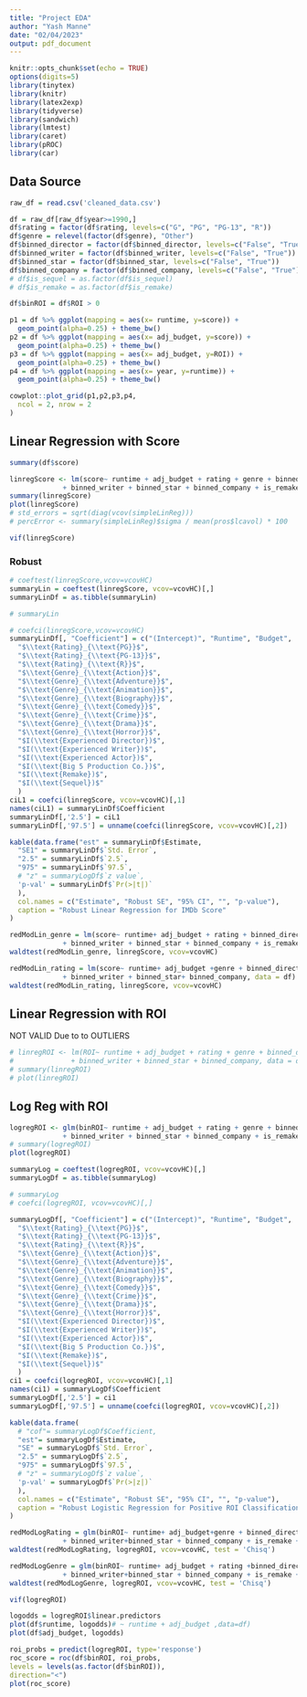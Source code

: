 ```yaml
---
title: "Project EDA"
author: "Yash Manne"
date: "02/04/2023"
output: pdf_document
---
```


```r
knitr::opts_chunk$set(echo = TRUE)
options(digits=5)
library(tinytex)
library(knitr)
library(latex2exp)
library(tidyverse)
library(sandwich)
library(lmtest)
library(caret)
library(pROC)
library(car)
```

## Data Source

```r
raw_df = read.csv('cleaned_data.csv')
```
```r
df = raw_df[raw_df$year>=1990,]
df$rating = factor(df$rating, levels=c("G", "PG", "PG-13", "R"))
df$genre = relevel(factor(df$genre), "Other")
df$binned_director = factor(df$binned_director, levels=c("False", "True"))
df$binned_writer = factor(df$binned_writer, levels=c("False", "True"))
df$binned_star = factor(df$binned_star, levels=c("False", "True"))
df$binned_company = factor(df$binned_company, levels=c("False", "True"))
# df$is_sequel = as.factor(df$is_sequel)
# df$is_remake = as.factor(df$is_remake)

df$binROI = df$ROI > 0
```

```r
p1 = df %>% ggplot(mapping = aes(x= runtime, y=score)) +
  geom_point(alpha=0.25) + theme_bw()
p2 = df %>% ggplot(mapping = aes(x= adj_budget, y=score)) +
  geom_point(alpha=0.25) + theme_bw()
p3 = df %>% ggplot(mapping = aes(x= adj_budget, y=ROI)) +
  geom_point(alpha=0.25) + theme_bw()
p4 = df %>% ggplot(mapping = aes(x= year, y=runtime)) +
  geom_point(alpha=0.25) + theme_bw()

cowplot::plot_grid(p1,p2,p3,p4,
  ncol = 2, nrow = 2
)
```

## Linear Regression with Score

```r
summary(df$score)
```

```r
linregScore <- lm(score~ runtime + adj_budget + rating + genre + binned_director 
             + binned_writer + binned_star + binned_company + is_remake + is_sequel, data = df)
summary(linregScore)
plot(linregScore)
# std_errors = sqrt(diag(vcov(simpleLinReg)))
# percError <- summary(simpleLinReg)$sigma / mean(pros$lcavol) * 100
```
```r
vif(linregScore)
```

### Robust 

```r
# coeftest(linregScore,vcov=vcovHC)
summaryLin = coeftest(linregScore, vcov=vcovHC)[,]
summaryLinDf = as.tibble(summaryLin)
```

```r
# summaryLin
```

```r
# coefci(linregScore,vcov=vcovHC)
summaryLinDf[, "Coefficient"] = c("(Intercept)", "Runtime", "Budget", 
  "$\\text{Rating}_{\\text{PG}}$", 
  "$\\text{Rating}_{\\text{PG-13}}$", 
  "$\\text{Rating}_{\\text{R}}$", 
  "$\\text{Genre}_{\\text{Action}}$",
  "$\\text{Genre}_{\\text{Adventure}}$", 
  "$\\text{Genre}_{\\text{Animation}}$", 
  "$\\text{Genre}_{\\text{Biography}}$", 
  "$\\text{Genre}_{\\text{Comedy}}$",
  "$\\text{Genre}_{\\text{Crime}}$", 
  "$\\text{Genre}_{\\text{Drama}}$", 
  "$\\text{Genre}_{\\text{Horror}}$",
  "$I(\\text{Experienced Director})$",
  "$I(\\text{Experienced Writer})$",
  "$I(\\text{Experienced Actor})$",
  "$I(\\text{Big 5 Production Co.})$",
  "$I(\\text{Remake})$",
  "$I(\\text{Sequel})$"
  )
ciL1 = coefci(linregScore, vcov=vcovHC)[,1]
names(ciL1) = summaryLinDf$Coefficient
summaryLinDf[,'2.5'] = ciL1
summaryLinDf[,'97.5'] = unname(coefci(linregScore, vcov=vcovHC)[,2])

```


```r
kable(data.frame("est" = summaryLinDf$Estimate,
  "SE1" = summaryLinDf$`Std. Error`,
  "2.5" = summaryLinDf$`2.5`,
  "975" = summaryLinDf$`97.5`,
  # "z" = summaryLogDf$`z value`,
  'p-val' = summaryLinDf$`Pr(>|t|)`
  ),
  col.names = c("Estimate", "Robust SE", "95% CI", "", "p-value"),
  caption = "Robust Linear Regression for IMDb Score"
)
```
```r
redModLin_genre = lm(score~ runtime+ adj_budget + rating + binned_director 
             + binned_writer + binned_star + binned_company + is_remake+ is_sequel, data = df)
waldtest(redModLin_genre, linregScore, vcov=vcovHC)
```

```r
redModLin_rating = lm(score~ runtime+ adj_budget +genre + binned_director
             + binned_writer + binned_star+ binned_company, data = df)
waldtest(redModLin_rating, linregScore, vcov=vcovHC)
```

## Linear Regression with ROI
NOT VALID Due to to OUTLIERS
```r
# linregROI <- lm(ROI~ runtime + adj_budget + rating + genre + binned_director 
#              + binned_writer + binned_star + binned_company, data = df)
# summary(linregROI)
# plot(linregROI)
```


## Log Reg with ROI
```r
logregROI <- glm(binROI~ runtime + adj_budget + rating + genre + binned_director 
             + binned_writer + binned_star + binned_company + is_remake + is_sequel, data = df, family = "binomial")
# summary(logregROI)
plot(logregROI)
```

```r
summaryLog = coeftest(logregROI, vcov=vcovHC)[,]
summaryLogDf = as.tibble(summaryLog)

```

```r
# summaryLog
# coefci(logregROI, vcov=vcovHC)[,]
```

```r
summaryLogDf[, "Coefficient"] = c("(Intercept)", "Runtime", "Budget", 
  "$\\text{Rating}_{\\text{PG}}$", 
  "$\\text{Rating}_{\\text{PG-13}}$", 
  "$\\text{Rating}_{\\text{R}}$", 
  "$\\text{Genre}_{\\text{Action}}$",
  "$\\text{Genre}_{\\text{Adventure}}$", 
  "$\\text{Genre}_{\\text{Animation}}$", 
  "$\\text{Genre}_{\\text{Biography}}$", 
  "$\\text{Genre}_{\\text{Comedy}}$",
  "$\\text{Genre}_{\\text{Crime}}$", 
  "$\\text{Genre}_{\\text{Drama}}$", 
  "$\\text{Genre}_{\\text{Horror}}$",
  "$I(\\text{Experienced Director})$",
  "$I(\\text{Experienced Writer})$",
  "$I(\\text{Experienced Actor})$",
  "$I(\\text{Big 5 Production Co.})$",
  "$I(\\text{Remake})$",
  "$I(\\text{Sequel})$"
  )
ci1 = coefci(logregROI, vcov=vcovHC)[,1]
names(ci1) = summaryLogDf$Coefficient
summaryLogDf[,'2.5'] = ci1
summaryLogDf[,'97.5'] = unname(coefci(logregROI, vcov=vcovHC)[,2])

```

```r
kable(data.frame(
  # "cof"= summaryLogDf$Coefficient,
  "est"= summaryLogDf$Estimate,
  "SE" = summaryLogDf$`Std. Error`,
  "2.5" = summaryLogDf$`2.5`,
  "975" = summaryLogDf$`97.5`,
  # "z" = summaryLogDf$`z value`,
  'p-val' = summaryLogDf$`Pr(>|z|)`
  ),
  col.names = c("Estimate", "Robust SE", "95% CI", "", "p-value"),
  caption = "Robust Logistic Regression for Positive ROI Classification"
)
```

```r
redModLogRating = glm(binROI~ runtime+ adj_budget+genre + binned_director
             + binned_writer+binned_star + binned_company + is_remake + is_sequel, data = df, family='binomial')
waldtest(redModLogRating, logregROI, vcov=vcovHC, test = 'Chisq')

redModLogGenre = glm(binROI~ runtime+ adj_budget + rating +binned_director
             + binned_writer+binned_star + binned_company + is_remake + is_sequel, data = df, family='binomial')
waldtest(redModLogGenre, logregROI, vcov=vcovHC, test = 'Chisq')
```

```r
vif(logregROI)
```

```r
logodds = logregROI$linear.predictors
plot(df$runtime, logodds)# ~ runtime + adj_budget ,data=df)
plot(df$adj_budget, logodds)
```

```r
roi_probs = predict(logregROI, type='response')
roc_score = roc(df$binROI, roi_probs,
levels = levels(as.factor(df$binROI)),
direction="<")
plot(roc_score)
```

